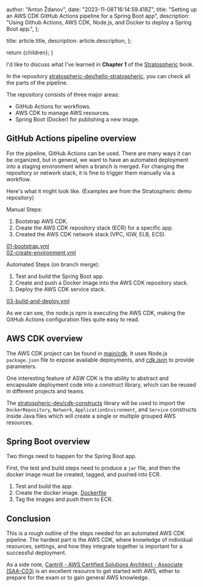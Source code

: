 
  author: "Anton Ždanov",
  date: "2023-11-08T16:14:59.418Z",
  title:
    "Setting up an AWS CDK GitHub Actions pipeline for a Spring Boot app",
  description:
    "Using Github Actions, AWS CDK, Node.js, and Docker to deploy a Spring Boot app.",
};

  title: article.title,
  description: article.description,
};

  return <ArticleLayout article={article}>{children}</ArticleLayout>;
}

I'd like to discuss what I've learned in **Chapter 1** of the [Stratospheric](https://stratospheric.dev/) book.

In the repository [stratospheric-dev/hello-stratospheric](https://github.com/stratospheric-dev/hello-stratospheric), you can check all the parts
of the pipeline.

The repository consists of three major areas:

* GitHub Actions for workflows.
* AWS CDK to manage AWS resources.
* Spring Boot (Docker) for publishing a new image.

## GitHub Actions pipeline overview

For the pipeline, GitHub Actions can be used. There are many ways it can be organized, but in general, we want to have an
automated deployment into a staging environment when a branch is merged. For changing the repository or network stack,
it is fine to trigger them manually via a workflow.

Here's what it might look like. (Examples are from the Stratospheric demo repository)

Manual Steps:
1. Bootstrap AWS CDK.
2. Create the AWS CDK repository stack (ECR) for a specific app.
3. Created the AWS CDK network stack (VPC, IGW, ELB, ECS).

[01-bootstrap.yml](https://github.com/stratospheric-dev/hello-stratospheric/blob/main/.github/workflows/01-bootstrap.yml) <br/>
[02-create-environment.yml](https://github.com/stratospheric-dev/hello-stratospheric/blob/main/.github/workflows/02-create-environment.yml)

Automated Steps (on branch merge):
1. Test and build the Spring Boot app.
2. Create and push a Docker image into the AWS CDK repository stack.
3. Deploy the AWS CDK service stack.

[03-build-and-deploy.yml](https://github.com/stratospheric-dev/hello-stratospheric/blob/main/.github/workflows/03-build-and-deploy.yml)

As we can see, the node.js npm is executing the AWS CDK, making the GitHub Actions configuration files quite easy to read.


## AWS CDK overview

The AWS CDK project can be found in [main/cdk](https://github.com/stratospheric-dev/hello-stratospheric/tree/main/cdk). It
uses Node.js `package.json` file to expose available deployments, and [cdk.json](https://github.com/stratospheric-dev/hello-stratospheric/blob/main/cdk/cdk.json)
to provide parameters.

One interesting feature of ASW CDK is the ability to abstract and encapsulate deployment code into a construct library, which
can be reused in different projects and teams.

The [stratospheric-dev/cdk-constructs](https://github.com/stratospheric-dev/cdk-constructs/tree/main) library
will be used to import the `DockerRepository`, `Network`, `ApplicationEnvironment`, and `Service` constructs inside Java files which will
create a single or multiple grouped AWS resources.


## Spring Boot overview

Two things need to happen for the Spring Boot app.

First, the test and build steps need to produce a `jar` file, and then the docker image must be created, tagged, and pushed into ECR.

1. Test and build the app.
2. Create the docker image. [Dockerfile](https://github.com/stratospheric-dev/hello-stratospheric/blob/main/Dockerfile)
3. Tag the images and push them to ECR.


## Conclusion

This is a rough outline of the steps needed for an automated AWS CDK pipeline. The hardest part is the AWS CDK,
where knowledge of individual resources, settings, and how they integrate together is important for a successful deployment.

As a side note, [Cantrill - AWS Certified Solutions Architect - Associate (SAA-C03)](https://learn.cantrill.io/p/aws-certified-solutions-architect-associate-saa-c03) is an excellent
resource to get started with AWS, either to prepare for the exam or to gain general AWS knowledge.
